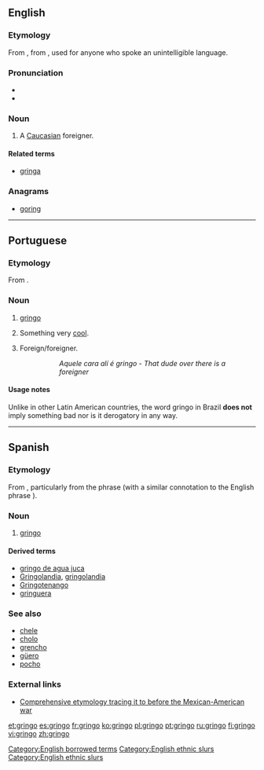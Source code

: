 ==English==
{{wikipedia}}

===Etymology===
From {{etyl|es}} {{term|gringo|lang=es}}, from {{term|griego|lang=es||Greek}}, used for anyone who spoke an unintelligible language.

===Pronunciation===
* {{IPA|/gɹɪŋɡəʊ/}}
* {{rhymes|ɪŋɡəʊ}}

===Noun===
{{en-noun}}

# {{slang|often|pejorative|Latin America}} A [[Caucasian]] foreigner.

====Related terms====
* [[gringa]] {{qualifier|female}}

===Anagrams===
* [[goring#English|goring]]

[[Category:English borrowed terms]]
[[Category:English ethnic slurs]]

----

==Portuguese==

===Etymology===
From {{etyl|es|pt}} {{term|gringo|lang=es}}.

===Noun===
{{pt-noun|m|s}}

# [[#Noun|gringo]]
# {{slang|Brazil|lang=pt}} Something very [[cool]].
# {{slang|Brazil|lang=pt}} Foreign/foreigner.
#:: ''Aquele cara alí é gringo'' - ''That dude over there is a foreigner''

====Usage notes====
Unlike in other Latin American countries, the word gringo in Brazil '''does not''' imply something bad nor is it derogatory in any way.

----

==Spanish==

===Etymology===
From {{term|griego||Greek|lang=es}}, particularly from the phrase {{term||hablar en griego|to speak Greek}} (with a similar connotation to the English phrase {{term|it's all Greek to me|lang=en}}).

===Noun===
{{es-noun|m|f=gringa}}

# {{sometimes|pejorative|Latin America|lang=es}} [[#English|gringo]]

====Derived terms====
* [[gringo de agua juca]] {{qualifier|Honduras}}
* [[Gringolandia]], [[gringolandia]] {{f}}
* [[Gringotenango]]
* [[gringuera]] {{f}} {{qualifier|Honduras}}

===See also===
* [[chele]] {{qualifier|Honduras}}
* [[cholo]]
* [[grencho]] {{qualifier|Honduras}}
* [[güero]]
* [[pocho]]

===External links===
* [http://www.marrder.com/htw/jan97/editorial.htm Comprehensive etymology tracing it to before the Mexican-American war]

[[et:gringo]]
[[es:gringo]]
[[fr:gringo]]
[[ko:gringo]]
[[pl:gringo]]
[[pt:gringo]]
[[ru:gringo]]
[[fi:gringo]]
[[vi:gringo]]
[[zh:gringo]]

	
[[Category:English ethnic slurs]]